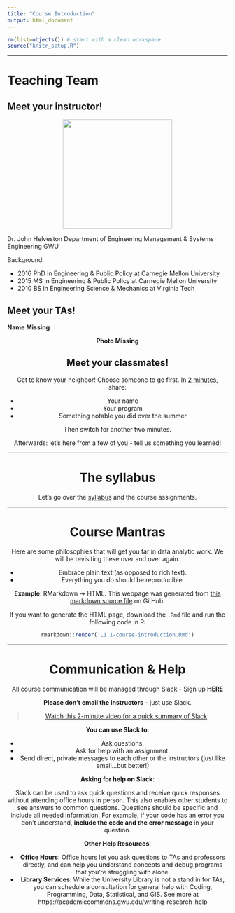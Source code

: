 ```yaml
---
title: "Course Introduction"
output: html_document
---
```


```r
rm(list=objects()) # start with a clean workspace
source("knitr_setup.R")
```

---

# Teaching Team

## Meet your instructor!

<center>
![](images/helveston.jpg){ width=250 }
</center>

Dr. John Helveston
Department of Engineering Management & Systems Engineering
GWU

Background:

- 2016 PhD in Engineering & Public Policy at Carnegie Mellon University
- 2015 MS in Engineering & Public Policy at Carnegie Mellon University
- 2010 BS in Engineering Science & Mechanics at Virginia Tech

## Meet your TAs!

**Name Missing**

<center>
**Photo Missing**
<center>

## Meet your classmates!

Get to know your neighbor! Choose someone to go first. In [2 minutes](https://www.youtube.com/watch?v=48z7nQaehWI), share:

- Your name
- Your program
- Something notable you did over the summer

Then switch for another two minutes.

Afterwards: let's here from a few of you - tell us something you learned!

---

# The syllabus

Let's go over the [syllabus](syllabus.html) and the course assignments.

---

# Course Mantras

Here are some philosophies that will get you far in data analytic work. We will be revisiting these over and over again.

- Embrace plain text (as opposed to rich text).
- Everything you do should be reproducible.

**Example**: RMarkdown -> HTML. This webpage was generated from [this markdown source file](https://raw.githubusercontent.com/emse6574-gwu/2019-Fall/master/L1.1-course-introduction.Rmd) on GitHub.

If you want to generate the HTML page, download the `.Rmd` file and run the following code in R:

```r
rmarkdown::render('L1.1-course-introduction.Rmd')
```

---

# Communication & Help

All course communication will be managed through [Slack](https://6574-s11-f19.slack.com/) - Sign up [**HERE**](https://join.slack.com/t/6574-s11-f19/shared_invite/enQtNzIxNzQ2OTU1MjAwLWZiYjFlOTlhMjAxNDEwMjQ0MDcwYmMxOTAyZGVhNWM4YzFhY2U2ZDIyYzMxZGQwYjMxNDBiYzMzNWRmZmQxMDY)

**Please don't email the instructors** - just use Slack.

> [Watch this 2-minute video for a quick summary of Slack](https://youtu.be/9RJZMSsH7-g)

**You can use Slack to**:

- Ask questions.
- Ask for help with an assignment.
- Send direct, private messages to each other or the instructors (just like email...but better!)

**Asking for help on Slack**:

Slack can be used to ask quick questions and receive quick responses without attending office hours in person. This also enables other students to see answers to common questions. Questions should be specific and include all needed information. For example, if your code has an error you don't understand, **include the code and the error message** in your question.

**Other Help Resources**:

- **Office Hours**: Office hours let you ask questions to TAs and professors directly, and can help you understand concepts and debug programs that you're struggling with alone.
- **Library Services**: While the University Library is not a stand in for TAs, you can schedule a consultation for general help with Coding, Programming, Data, Statistical, and GIS. See more at https://academiccommons.gwu.edu/writing-research-help
